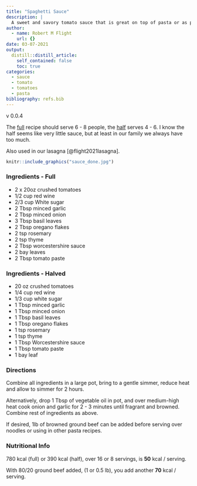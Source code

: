 ```yaml
---
title: "Spaghetti Sauce"
description: |
  A sweet and savory tomato sauce that is great on top of pasta or as part of a lasagna.
author:
  - name: Robert M Flight
    url: {}
date: 03-07-2021
output:
  distill::distill_article:
    self_contained: false
    toc: true
categories:
  - sauce
  - tomato
  - tomatoes
  - pasta
bibliography: refs.bib
---
```


v 0.0.4

The [full](#ingredients---full) recipe should serve 6 - 8 people, the [half](#ingredients---halved) serves 4 - 6. I know the half seems like very little sauce, but at least in our family we always have too much.

Also used in our lasagna [@flight2021lasagna].

```r
knitr::include_graphics("sauce_done.jpg")
```

### Ingredients - Full

* 2 x 20oz crushed tomatoes
* 1/2 cup red wine
* 2/3 cup White sugar
* 2 Tbsp minced garlic
* 2 Tbsp minced onion
* 3 Tbsp basil leaves
* 2 Tbsp oregano flakes
* 2 tsp rosemary
* 2 tsp thyme
* 2 Tbsp worcestershire sauce
* 2 bay leaves
* 2 Tbsp tomato paste

### Ingredients - Halved

* 20 oz crushed tomatoes
* 1/4 cup red wine
* 1/3 cup white sugar
* 1 Tbsp minced garlic
* 1 Tbsp minced onion
* 1 Tbsp basil leaves
* 1 Tbsp oregano flakes
* 1 tsp rosemary
* 1 tsp thyme
* 1 Tbsp Worcestershire sauce
* 1 Tbsp tomato paste
* 1 bay leaf


### Directions

Combine all ingredients in a large pot, bring to a gentle simmer, reduce heat and allow to simmer for 2 hours. 

Alternatively, drop 1 Tbsp of vegetable oil in pot, and over medium-high heat cook onion and garlic for 2 - 3 minutes until fragrant and browned.
Combine rest of ingredients as above.

If desired, 1lb of browned ground beef can be added before serving over noodles or using in other pasta recipes.

### Nutritional Info

780 kcal (full) or 390 kcal (half), over 16 or 8 servings, is **50** kcal / serving.

With 80/20 ground beef added, (1 or 0.5 lb), you add another **70** kcal / serving.
